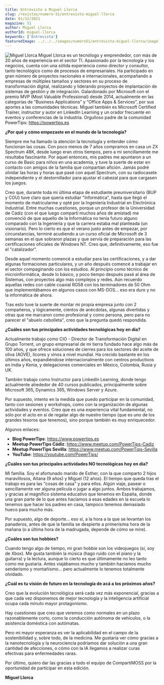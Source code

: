 ```yaml
---
title: Entrevista a Miguel Llorca
slug: /revistas/numero-51/entrevista-miguel-llorca
date: 01/12/2021
magazine: 51
author: Miguel Llorca
authorId: miguel-llorca
keywords: ['Entrevista']
featuredImage: ../../../images/numero51/entrevista-miguel-llorca/image1.png
---
```



![Miguel Llorca](/../images/autores/miguel-llorca.png#author) Miguel Llorca es un tecnólogo y emprendedor, con más de 20 años de experiencia en el sector TI.
Apasionado por la tecnología y los negocios, cuenta con una sólida experiencia como director y consultor, tanto tecnológico como de procesos de empresariales.
Ha participado en gran número de proyectos nacionales e internacionales, acompañando a empresas de múltiples tamaños y sectores en su proceso de transformación digital, realizando y liderando proyectos de implantación de sistemas de gestión y de integración.
Galardonado por Microsoft con el premio MVP (Most Valuable Professional) desde 2014, actualmente en las categorías de “Business Applications” y “Office Apps & Services”, por sus aportes a las comunidades técnicas.
Miguel también es Microsoft Certified Trainer, instructor y autor en LinkedIn Learning y un orador frecuente en eventos y conferencias de la industria.
Orgulloso padre de la comunidad PowerTips: https://powertips.es


**¿Por qué y cómo empezaste en el mundo de la tecnología?**

Siempre me ha llamado la atención la tecnología y entender cómo
funcionan las cosas.
Con poco menos de 7 años compramos en casa un ZX Spectrum 48K, desde
luego eran otros tiempos, pero a mi sencillamente me resultaba
fascinante. Por aquel entonces, mis padres me apuntaron a un curso de
Basic para niños en una academia, y tuve la suerte de estar en contacto
con amigos de la familia que compartían afición. Jamás podré olvidar las
horas y horas que pasé con aquel Spectrum, con su radiocasete
independiente y el destornillador para ajustar el cabezal para que
cargasen los juegos.

Creo que, durante toda mi última etapa de estudiante preuniversitario
(BUP y COU) tuve claro que quería estudiar "Informática", hasta que
llegó el momento de matricularme y opté por la Ingeniería Industrial en
Electrónica Industrial. Entre muchas cuestiones, porque un profesor de
la Universidad de Cádiz (con el que luego compartí muchos años de
amistad) me convenció de que aquello de la Informática no tenía futuro
alguno comparado con la Ingeniería y que la carrera estaba mal planteada
(un visionario).
Pero lo cierto es que el verano justo antes de empezar, por
circunstancias, terminé acudiendo a un curso oficial de Microsoft de 3
semanas en el que sobraron plazas y que servía de preparación para las
certificaciones oficiales de Windows NT. Creo que, definitivamente, eso
fue el "catalizador".

Desde aquel momento comencé a estudiar para las certificaciones, y a dar
algunas formaciones particulares, y un año después comencé a trabajar en
el sector compaginando con los estudios. Al principio como técnico de
microinformática, desde lo básico, y poco tiempo después pasé al área de
Sistemas, con proyectos algo más complejos y redes. Aún recuerdo
aquellas redes con cable coaxial RG58 con los terminadores de 50 Ohm que
implementábamos en algunos casos con MS-DOS... eso era duro y no la
informática de ahora.

Tras esto tuve la suerte de montar mi propia empresa junto con 2
compañeros, y lógicamente, cientos de anécdotas, algunas divertidas y
otras que me marcaron como profesional y como persona, pero para no
parecer el "abuelo cebolleta", creo que la pregunta quedó respondida.

**¿Cuáles son tus principales actividades tecnológicas hoy en día?**

Actualmente trabajo como CIO - Director de Transformación Digital en
Grupo Torrent, un grupo empresarial de mi tierra fundado hace algo más
de 100 años, y que ofrece soluciones de cierres para los sectores del
aceite de oliva (AOVE), licores y vinos a nivel mundial. Ha crecido
bastante en los últimos años, expandiéndose internacionalmente con
centros productivos en India y Kenia, y delegaciones comerciales en
México, Colombia, Rusia y UK.

También trabajo como Instructor para LinkedIn Learning, donde tengo
actualmente alrededor de 40 cursos publicados, principalmente sobre
Microsoft 365, Dynamics 365, Windows Server y Azure.

Por supuesto, intento en la medida que puedo participar en la comunidad,
tanto con sesiones y workshops, como con la organización de algunas
actividades y eventos. Creo que es una experiencia vital fundamental, no
sólo por el acto en sí de regalar algo de nuestro tiempo (que es uno de
los grandes tesoros que tenemos), sino porque también es muy
enriquecedor.

Algunos enlaces:

- **Blog PowerTips**: https://www.powertips.es
- **Meetup PowerTips Cádiz**: https://www.meetup.com/PowerTips-Cadiz
- **Meetup PowerTips Sevilla**: https://www.meetup.com/PowerTips-Sevilla
- **YouTube**: https://youtube.com/PowerTips/

**¿Cuáles son tus principales actividades NO tecnológicas hoy en día?**

Mi familia. Soy el afortunado marido de Esther, con la que comparto 2
hijos maravillosos, Aitana (9 años) y Miguel (12 años). El tiempo que
queda tras el trabajo es para las "cosas de casa" y para ellos. Algún
viaje, pasear o sencillamente ver alguna película o jugar a algo juntos.
Ambos trabajamos, y gracias al magnífico sistema educativo que tenemos
en España, donde una gran parte de lo que antes hacíamos a esas edades
en la escuela lo tenemos que hacer los padres en casa, tampoco tenemos
demasiado hueco para mucho más.

Por supuesto, algo de deporte... eso sí, a la hora a la que se levantan
los panaderos, antes de que la familia se despierte a primerísima hora
de la mañana (o a última hora de la madrugada, depende de cómo se mire).

**¿Cuáles son tus hobbies?**

Cuando tengo algo de tiempo, mi gran hobbie son los videojuegos (sí, soy
de Xbox). Me gusta también la música (hago ruido con el piano y la
guitarra) y la lectura, aunque lo cierto es que últimamente no leo tanto
como me gustaría. Antes viajábamos mucho y también hacíamos mucho
senderismo y montañismo... pero actualmente lo tenemos totalmente
olvidado.

**¿Cuál es tu visión de futuro en la tecnología de acá a los próximos años?**

Creo que la evolución tecnológica será cada vez más exponencial, gracias
a que cada vez disponemos de mejor tecnología y la inteligencia
artificial ocupa cada minuto mayor protagonismo.

Hay cuestiones que creo que veremos como normales en un plazo
razonablemente corto, como la conducción autónoma de vehículos, o la
asistencia doméstica con autómatas.

Pero mi mayor esperanza es ver la aplicabilidad en el campo de la
sostenibilidad y, sobre todo, de la medicina. Me gustaría ver cómo
gracias a la nanotecnología y la neurociencia podríamos dar solución a
una gran cantidad de afecciones, o cómo con la IA llegamos a realizar
curas efectivas para enfermedades raras.

Por último, quiero dar las gracias a todo el equipo de CompartiMOSS por
la oportunidad de participar en esta edición.

**Miguel Llorca**